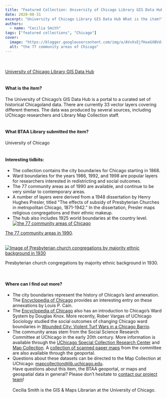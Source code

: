 ```yaml
---
title: "Featured Collection: University of Chicago Library GIS Data Hub"
date: 2020-08-31
excerpt: "University of Chicago Library GIS Data Hub What is the item?"
authors:
  - name: "Cecilia Smith"
tags: ["featured collections", "Chicago"]
cover:
  image: "https://blogger.googleusercontent.com/img/a/AVvXsEjfHxeGXBVdrWhPmv19pe-FVaTQre71M-EnhmD_nXnqKz3Co1cfp7qn1eHvKWo6rm0r9_Gol7HvUn20RScuQJGVlFdjbbruQe9dn8OCz3ArdElQgH_nN1E1KL-Ne84ZhDEasmonO568_08-c1mblETGRszRj0cgEE3naNW_9FOgzgcJvUTUakeUXZ6shQ=w665-h557"
  alt: "the 77 community areas of Chicago"
---
```


<br/><br/>[University of Chicago Library GIS Data Hub](https://www.google.com/url?q=https%3A%2F%2Fgeo.btaa.org%2Fcatalog%2F12d-03&amp;sa=D&amp;sntz=1&amp;usg=AFQjCNG-e-gKCzGqzXpeCtldAapU2ejGEw)<br/><br/>

#### What is the item?

The University of Chicago’s GIS Data Hub is a portal to a curated set of historical Chicagoland data. There are currently 33 vector layers covering different themes. The data was produced by several sources, including UChicago researchers and Library Map Collection staff.<br/><br/>

#### What BTAA Library submitted the item?

University of Chicago<br/><br/>

#### Interesting tidbits:


- The collection contains the city boundaries for Chicago starting in 1868.
- Ward boundaries for the years 1986, 1992, and 1998 are popular layers for researchers interested in redistricting and social outcomes.
- The 77 community areas as of 1990 are available, and continue to be very similar to contemporary areas.
- A number of layers were derived from a 1948 dissertation by Henry Hughes Presler, titled "The effects of subsidy of Presbyterian Churches in metropolitan Chicago, 1871-1942." In the dissertation, Presler maps religious congregations and their ethnic makeup.
- The hub also includes 1925 world boundaries at the country level.
<a href="https://blogger.googleusercontent.com/img/a/AVvXsEjfHxeGXBVdrWhPmv19pe-FVaTQre71M-EnhmD_nXnqKz3Co1cfp7qn1eHvKWo6rm0r9_Gol7HvUn20RScuQJGVlFdjbbruQe9dn8OCz3ArdElQgH_nN1E1KL-Ne84ZhDEasmonO568_08-c1mblETGRszRj0cgEE3naNW_9FOgzgcJvUTUakeUXZ6shQ=s946"><img alt="the 77 community areas of Chicago" src="https://blogger.googleusercontent.com/img/a/AVvXsEjfHxeGXBVdrWhPmv19pe-FVaTQre71M-EnhmD_nXnqKz3Co1cfp7qn1eHvKWo6rm0r9_Gol7HvUn20RScuQJGVlFdjbbruQe9dn8OCz3ArdElQgH_nN1E1KL-Ne84ZhDEasmonO568_08-c1mblETGRszRj0cgEE3naNW_9FOgzgcJvUTUakeUXZ6shQ=w665-h557"/></a>

[The 77 community areas in 1990](https://www.google.com/url?q=https%3A%2F%2Fgeo.btaa.org%2Fcatalog%2F9d91558d0f2c45079259604f60b607c9_0&amp;sa=D&amp;sntz=1&amp;usg=AFQjCNHCx6tLP0vOWWyetinGI3PnGebjiQ).

<br/><a href="https://blogger.googleusercontent.com/img/a/AVvXsEiiJXAj5DJyYI3o5tEuo1oMrq1wQO2BmLR7oH3Bi_HPwUmN0M5zxSpkrDlxYvwwggGIz5fcTPV_9A7AqMZAb6xK42eQbMolBGH8SsyzefVeJGbjZPTEkhlGlVfZ9DSOzHktV9M044JAMXYkUOhCXTrGYStqpG2MZoHylo1LFFANEMawxZxbI8sUwqS_0Q=s796"><img alt="Image of Presbyterian church congregations by majority ethnic background in 1930" src="https://blogger.googleusercontent.com/img/a/AVvXsEiiJXAj5DJyYI3o5tEuo1oMrq1wQO2BmLR7oH3Bi_HPwUmN0M5zxSpkrDlxYvwwggGIz5fcTPV_9A7AqMZAb6xK42eQbMolBGH8SsyzefVeJGbjZPTEkhlGlVfZ9DSOzHktV9M044JAMXYkUOhCXTrGYStqpG2MZoHylo1LFFANEMawxZxbI8sUwqS_0Q=w664-h778"/></a>

Presbyterian church congregations by majority ethnic background in 1930.

<br/>

#### Where can I find out more?


- The city boundaries represent the history of Chicago’s land annexation. The [Encyclopedia of Chicago](http://www.google.com/url?q=http%3A%2F%2Fencyclopedia.chicagohistory.org%2Fpages%2F53.html&amp;sa=D&amp;sntz=1&amp;usg=AFQjCNEcZjmuqk5WTY90bU9PNguVIk3hcA) provides an interesting entry on these annexations by Louis P. Cain.
- The [Encyclopedia of Chicago](http://www.google.com/url?q=http%3A%2F%2Fencyclopedia.chicagohistory.org%2Fpages%2F1316.html&amp;sa=D&amp;sntz=1&amp;usg=AFQjCNGRrXiU4M1Nijfh1FMjxgr2cO1wpQ) also has an introduction to Chicago’s Ward System by Douglas Knox. More recently, Rober Vargas of UChicago Sociology studied the social outcomes of changing Chicago ward boundaries in [Wounded City: Violent Turf Wars in a Chicago Barrio](https://www.google.com/url?q=https%3A%2F%2Foxford.universitypressscholarship.com%2Fview%2F10.1093%2Facprof%3Aoso%2F9780190245900.001.0001%2Facprof-9780190245900&amp;sa=D&amp;sntz=1&amp;usg=AFQjCNHIfir4mbJUbjkJPrv3f5jSTjzdvg).
- The community areas stem from the Social Science Research Committee at UChicago in the early 20th century. More information is available through the [UChicago Special Collection Research Center](https://www.google.com/url?q=https%3A%2F%2Fwww.lib.uchicago.edu%2Fe%2Fscrc%2Ffindingaids%2Fview.php%3Feadid%3DICU.SPCL.SSRC&amp;sa=D&amp;sntz=1&amp;usg=AFQjCNFBhPt68NRNyTH4fLI6Y3e188IhPQ) and [Map Collection](https://www.google.com/url?q=https%3A%2F%2Fwww.lib.uchicago.edu%2Fe%2Fcollections%2Fmaps%2Fssrc%2F&amp;sa=D&amp;sntz=1&amp;usg=AFQjCNEO_INFH7XCU8IHf2RXB6eimOaIJA). A [collection of scanned paper maps](https://www.google.com/url?q=https%3A%2F%2Fgeo.btaa.org%2Fcatalog%2F12d-01&amp;sa=D&amp;sntz=1&amp;usg=AFQjCNG3RgSr5MN7uND0NA7N2XL2RbsImw) from the committee are also available through the geoportal.
- Questions about these datasets can be directed to the Map Collection at UChicago: [mapcollection@lib.uchicago.edu](mailto:mapcollection@lib.uchicago.edu).
<br/>Have questions about this item, the BTAA geoportal, or maps and geospatial data in general? Please don’t hesitate to [contact our project team](https://www.google.com/url?q=https%3A%2F%2Fgeo.btaa.org%2Ffeedback&amp;sa=D&amp;sntz=1&amp;usg=AFQjCNERNbgXrpg6xAqzLip9xfSU2ZAfUQ)!<br/><br/>Cecilia Smith is the GIS &amp; Maps Librarian at the University of Chicago.
